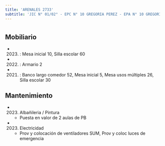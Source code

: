 ```yaml
---
title: 'ARENALES 2733'
subtitle: 'JIC N° 01/02° - EPC N° 10 GREGORIA PEREZ - EPA N° 10 GREGORIA PEREZ'
---
```


#


## Mobiliario

*  (2023) : Mesa inicial 10, Silla escolar 60 

*  (2022) : Armario 2 

*  (2021) : Banco largo comedor 52, Mesa inicial 5, Mesa usos múltiples 26, Silla escolar 30 





## Mantenimiento

*  (2023) Albañileria / Pintura 
    + Puesta en valor de 2 aulas de PB

*  (2023) Electricidad 
    + Prov y colocación de ventiladores SUM, Prov y coloc  luces de emergencia



